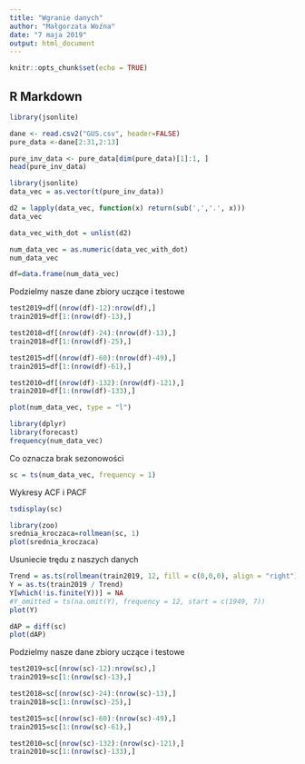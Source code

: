 ```yaml
---
title: "Wgranie danych"
author: "Małgorzata Woźna"
date: "7 maja 2019"
output: html_document
---
```


```r
knitr::opts_chunk$set(echo = TRUE)
```

## R Markdown
```r
library(jsonlite)

dane <- read.csv2("GUS.csv", header=FALSE)
pure_data <-dane[2:31,2:13]
```

```r
pure_inv_data <- pure_data[dim(pure_data)[1]:1, ]
head(pure_inv_data)
```



```r
library(jsonlite)
data_vec = as.vector(t(pure_inv_data))
```

```r
d2 = lapply(data_vec, function(x) return(sub(',','.', x)))
data_vec
```
```r
data_vec_with_dot = unlist(d2)
```


```r
num_data_vec = as.numeric(data_vec_with_dot)
num_data_vec
```
```r
df=data.frame(num_data_vec)
```
Podzielmy nasze dane zbiory uczące i testowe

```r
test2019=df[(nrow(df)-12):nrow(df),]
train2019=df[1:(nrow(df)-13),]
```
```r
test2018=df[(nrow(df)-24):(nrow(df)-13),]
train2018=df[1:(nrow(df)-25),]
```
```r
test2015=df[(nrow(df)-60):(nrow(df)-49),]
train2015=df[1:(nrow(df)-61),]
```
```r
test2010=df[(nrow(df)-132):(nrow(df)-121),]
train2010=df[1:(nrow(df)-133),]
```

```r
plot(num_data_vec, type = "l")
```
```r
library(dplyr)
library(forecast)
frequency(num_data_vec)
```
Co oznacza brak sezonowości

```r
sc = ts(num_data_vec, frequency = 1)
```
Wykresy ACF i PACF

```r
tsdisplay(sc)
```

```r
library(zoo)
srednia_kroczaca=rollmean(sc, 1)
plot(srednia_kroczaca)
```

Usuniecie trędu z naszych danych
```r
Trend = as.ts(rollmean(train2019, 12, fill = c(0,0,0), align = "right"))
Y = as.ts(train2019 / Trend)
Y[which(!is.finite(Y))] = NA
#Y_omitted = ts(na.omit(Y), frequency = 12, start = c(1949, 7))
plot(Y)
```
```r
dAP = diff(sc)
plot(dAP)
```

Podzielmy nasze dane zbiory uczące i testowe

```r
test2019=sc[(nrow(sc)-12):nrow(sc),]
train2019=sc[1:(nrow(sc)-13),]
```
```r
test2018=sc[(nrow(sc)-24):(nrow(sc)-13),]
train2018=sc[1:(nrow(sc)-25),]
```
```r
test2015=sc[(nrow(sc)-60):(nrow(sc)-49),]
train2015=sc[1:(nrow(sc)-61),]
```
```r
test2010=sc[(nrow(sc)-132):(nrow(sc)-121),]
train2010=sc[1:(nrow(sc)-133),]
```


